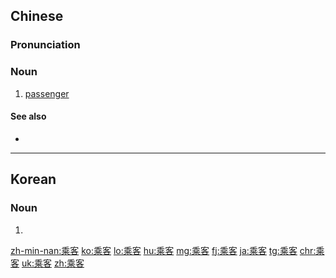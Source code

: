 {{also|乗客}}
==Chinese==
{{zh-forms}}

===Pronunciation===
{{zh-pron
|m=chéngkè
|c=sing4 haak3
|mn=sêng-kheh
|w=3zen khaq
|cat=n
}}

===Noun===
{{zh-noun}}

# [[passenger]]

====See also====
* {{zh-l|旅客}}

{{zh-cat|Intermediate}}

----

==Korean==
{{ko-hanjatab}}

===Noun===
{{ko-noun|hj|hangeul=승객}}

# {{hanja form of|승객|[[passenger]]}}

[[zh-min-nan:乘客]]
[[ko:乘客]]
[[lo:乘客]]
[[hu:乘客]]
[[mg:乘客]]
[[fj:乘客]]
[[ja:乘客]]
[[tg:乘客]]
[[chr:乘客]]
[[uk:乘客]]
[[zh:乘客]]